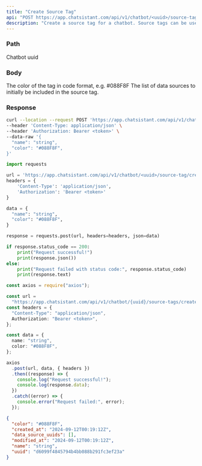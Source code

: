 ```yaml
---
title: "Create Source Tag"
api: "POST https://app.chatsistant.com/api/v1/chatbot/<uuid>/source-tag/create"
description: "Create a source tag for a chatbot. Source tags can be used to organize sources."
---
```


### Path

<ParamField path="uuid" type="string" required>
  Chatbot uuid
</ParamField>

### Body

<ParamField body="name" type="string" required />
<ParamField body="color" type="string" required>
  The color of the tag in code format, e.g. #088F8F
</ParamField>
<ParamField body="data_source_uuids" type="List[string]">
  The list of data sources to initially be included in the source tag.
</ParamField>

### Response

<ResponseField name="uuid" type="string" />
<ResponseField name="name" type="string" />
<ResponseField name="color" type="string" />
<ResponseField name="data_source_uuids" type="List[string]" />
<ResponseField name="created_at" type="string" />
<ResponseField name="modified_at" type="string" />

<RequestExample>

```bash Curl
curl --location --request POST 'https://app.chatsistant.com/api/v1/chatbot/<uuid>/source-tag/create' \
--header 'Content-Type: application/json' \
--header 'Authorization: Bearer <token>' \
--data-raw '{
  "name": "string",
  "color": "#088F8F",
}'
```

```py Python
import requests

url = 'https://app.chatsistant.com/api/v1/chatbot/<uuid>/source-tag/create'
headers = {
    'Content-Type': 'application/json',
    'Authorization': 'Bearer <token>'
}

data = {
  "name": "string",
  "color": "#088F8F",
}

response = requests.post(url, headers=headers, json=data)

if response.status_code == 200:
    print("Request successful!")
    print(response.json())
else:
    print("Request failed with status code:", response.status_code)
    print(response.text)
```

```ts JavaScript
const axios = require("axios");

const url =
  "https://app.chatsistant.com/api/v1/chatbot/{uuid}/source-tags/create";
const headers = {
  "Content-Type": "application/json",
  Authorization: "Bearer <token>",
};

const data = {
  name: "string",
  color: "#088F8F",
};

axios
  .post(url, data, { headers })
  .then((response) => {
    console.log("Request successful!");
    console.log(response.data);
  })
  .catch((error) => {
    console.error("Request failed:", error);
  });
```

</RequestExample>

<ResponseExample>

```json Response
{
  "color": "#088F8F",
  "created_at": "2024-09-12T00:19:12Z",
  "data_source_uuids": [],
  "modified_at": "2024-09-12T00:19:12Z",
  "name": "string",
  "uuid": "d6099f4845794b4bb088b291fc3ef23a"
}
```

</ResponseExample>
